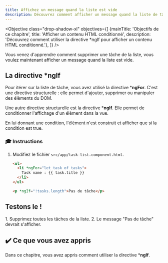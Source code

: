 ```yaml
---
title: Affichez un message quand la liste est vide
description: Découvrez comment afficher un message quand la liste de tâche est vide dans une application Angular.
---
```



<Objective class="drop-shadow-xl" objectives={[
{mainTitle: 'Objectifs de ce chapitre', title: 'Afficher un contenu HTML conditionné', description: 'Découvrez comment utiliser la directive *ngIf pour afficher un contenu HTML conditionné.'},
]} />

Vous venez d'apprendre comment supprimer une tâche de la liste, vous voulez maintenant afficher un message quand la liste est vide.


## La directive *ngIf

Pour itérer sur la liste de tâche, vous avez utilisé la directive ***ngFor**.
C'est une directive structurelle : elle permet d'ajouter, supprimer ou manipuler des élèments du DOM.

Une autre directive structurelle est la directive ***ngIf**.
Elle permet de conditionner l'affichage d'un élèment dans la vue.

En lui donnant une condition, l'élèment n'est construit et afficher que si la condition est true.

### 🎓 Instructions

<Steps>

1. Modifiez le fichier `src/app/task-list.component.html`.

   ```html ins={"1. Ajoutez un message quand la liste est vide": 6-7}
   <ul>
     <li *ngFor="let task of tasks">
       Task name : {{ task.title }}
     </li>
   </ul>

   <p *ngIf="!tasks.length">Pas de tâche</p>
   ```

</Steps>

## Testons le !

<Steps>
1. Supprimez toutes les tâches de la liste.
2. Le message "Pas de tâche" devrait s'afficher.

</Steps>

## ✔️ Ce que vous avez appris

Dans ce chapitre, vous avez appris comment utiliser la directive ***ngIf**.
